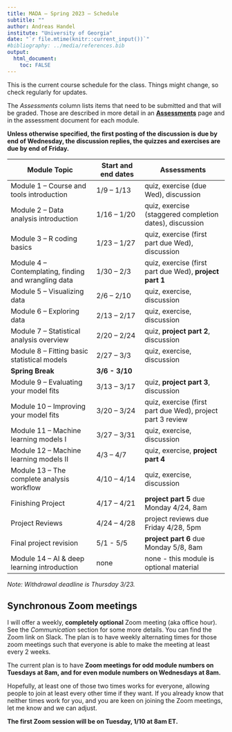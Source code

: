 ---
title: MADA – Spring 2023 – Schedule
subtitle: ""
author: Andreas Handel
institute: "University of Georgia"
date: "`r file.mtime(knitr::current_input())`"
#bibliography: ../media/references.bib
output: 
  html_document:
    toc: FALSE
---

This is the current course schedule for the class. Things might change, so check regularly for updates.

The *Assessments* column lists items that need to be submitted and that will be graded. Those are described in more detail in an [**Assessments**](./Course_Assessments.html) page and in the assessment document for each module.

**Unless otherwise specified, the first posting of the discussion is due by end of Wednesday, the discussion replies, the quizzes and exercises are due by end of Friday.**

| **Module Topic**                                      | **Start and end dates** | **Assessments**                                            |
|----------------------------|----------------|---------------------------|
| Module 1 -- Course and tools introduction             | 1/9 -- 1/13             | quiz, exercise (due Wed), discussion                       |
| Module 2 -- Data analysis introduction                | 1/16 -- 1/20            | quiz, exercise (staggered completion dates), discussion    |
| Module 3 -- R coding basics                           | 1/23 -- 1/27            | quiz, exercise (first part due Wed), discussion            |
| Module 4 -- Contemplating, finding and wrangling data | 1/30 -- 2/3             | quiz, exercise (first part due Wed), **project part 1**    |
| Module 5 -- Visualizing data                          | 2/6 -- 2/10             | quiz, exercise, discussion                                 |
| Module 6 -- Exploring data                            | 2/13 -- 2/17            | quiz, exercise, discussion                                 |
| Module 7 -- Statistical analysis overview             | 2/20 -- 2/24            | quiz, **project part 2**, discussion                       |
| Module 8 -- Fitting basic statistical models          | 2/27 -- 3/3             | quiz, exercise, discussion                                 |
| **Spring Break**                                      | **3/6 - 3/10**          |                                                            |
| Module 9 -- Evaluating your model fits                | 3/13 -- 3/17            | quiz, **project part 3**, discussion                       |
| Module 10 -- Improving your model fits                | 3/20 -- 3/24            | quiz, exercise (first part due Wed), project part 3 review |
| Module 11 -- Machine learning models I                | 3/27 -- 3/31            | quiz, exercise, discussion                                 |
| Module 12 -- Machine learning models II               | 4/3 -- 4/7              | quiz, exercise, **project part 4**                         |
| Module 13 -- The complete analysis workflow           | 4/10 -- 4/14            | quiz, exercise, discussion                                 |
| Finishing Project                                     | 4/17 -- 4/21            | **project part 5** due Monday 4/24, 8am                    |
| Project Reviews                                       | 4/24 -- 4/28            | project reviews due Friday 4/28, 5pm                       |
| Final project revision                                | 5/1 - 5/5               | **project part 6** due Monday 5/8, 8am                     |
| Module 14 -- AI & deep learning introduction          | none                    | none - this module is optional material                    |

*Note: Withdrawal deadline is Thursday 3/23.*

## Synchronous Zoom meetings

I will offer a weekly, **completely optional** Zoom meeting (aka office hour). See the *Communication* section for some more details. You can find the Zoom link on Slack. The plan is to have weekly alternating times for those zoom meetings such that everyone is able to make the meeting at least every 2 weeks.

The current plan is to have **Zoom meetings for odd module numbers on Tuesdays at 8am, and for even module numbers on Wednesdays at 8am.**

Hopefully, at least one of those two times works for everyone, allowing people to join at least every other time if they want. If you already know that neither times work for you, and you are keen on joining the Zoom meetings, let me know and we can adjust.

**The first Zoom session will be on Tuesday, 1/10 at 8am ET.**
